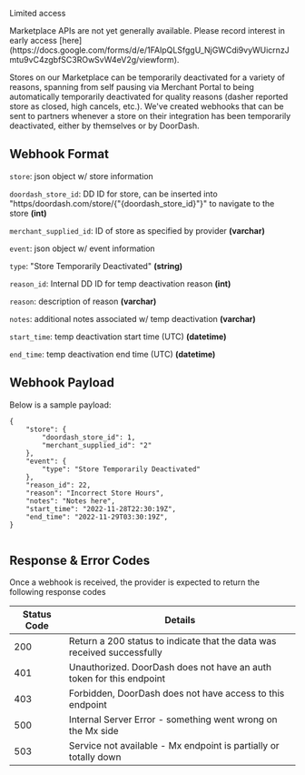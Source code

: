 Limited access

<Warning>
Marketplace APIs are not yet generally available. Please record interest in early access [here](https://docs.google.com/forms/d/e/1FAIpQLSfggU_NjGWCdi9vyWUicrnzJmtu9vC4zgbfSC3ROwSvW4eV2g/viewform).
</Warning>

Stores on our Marketplace can be temporarily deactivated for a variety of reasons, spanning from self pausing via Merchant Portal to being automatically temporarily deactivated for quality reasons (dasher reported store as closed, high cancels, etc.). We've created webhooks that can be sent to partners whenever a store on their integration has been temporarily deactivated, either by themselves or by DoorDash.

## Webhook Format[​](#webhook-format "Direct link to heading")

`store`: json object w/ store information

`doordash_store_id`: DD ID for store, can be inserted into "https/doordash.com/store/{"{doordash_store_id}"}" to navigate to the store **(int)**

`merchant_supplied_id`: ID of store as specified by provider **(varchar)**

`event`: json object w/ event information

`type`: "Store Temporarily Deactivated" **(string)**

`reason_id`: Internal DD ID for temp deactivation reason **(int)**

`reason`: description of reason **(varchar)**

`notes`: additional notes associated w/ temp deactivation **(varchar)**

`start_time`: temp deactivation start time (UTC) **(datetime)**

`end_time`: temp deactivation end time (UTC) **(datetime)**

## Webhook Payload[​](#webhook-payload "Direct link to heading")

Below is a sample payload:

```
{  
    "store": {  
        "doordash_store_id": 1,  
        "merchant_supplied_id": "2"  
    },  
    "event": {  
        "type": "Store Temporarily Deactivated"  
    },  
    "reason_id": 22,  
    "reason": "Incorrect Store Hours",  
    "notes": "Notes here",  
    "start_time": "2022-11-28T22:30:19Z",  
    "end_time": "2022-11-29T03:30:19Z",  
}  
  

```

## Response & Error Codes[​](#response--error-codes "Direct link to heading")

Once a webhook is received, the provider is expected to return the following response codes

| Status Code | Details |
| --- | --- |
| 200 | Return a 200 status to indicate that the data was received successfully |
| 401 | Unauthorized. DoorDash does not have an auth token for this endpoint |
| 403 | Forbidden, DoorDash does not have access to this endpoint |
| 500 | Internal Server Error - something went wrong on the Mx side |
| 503 | Service not available - Mx endpoint is partially or totally down |

